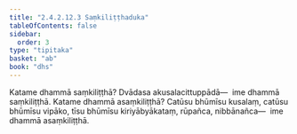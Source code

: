 ```yaml
---
title: "2.4.2.12.3 Saṃkiliṭṭhaduka"
tableOfContents: false
sidebar:
  order: 3
type: "tipitaka"
basket: "ab"
book: "dhs"
---
```



<DynamicBreadcrumb />

<Division number="1569" book="dhs">

<Paragraph number="2280" book="dhs">
Katame dhammā saṃkiliṭṭhā? Dvādasa akusalacittuppādā—  ime dhammā saṃkiliṭṭhā.
</Paragraph>

</Division>
<Division number="1570" book="dhs">

<Paragraph number="2281" book="dhs">
Katame dhammā asaṃkiliṭṭhā? Catūsu bhūmīsu kusalaṃ, catūsu bhūmīsu vipāko, tīsu bhūmīsu kiriyābyākataṃ, rūpañca, nibbānañca—  ime dhammā asaṃkiliṭṭhā.
</Paragraph>
</Division>